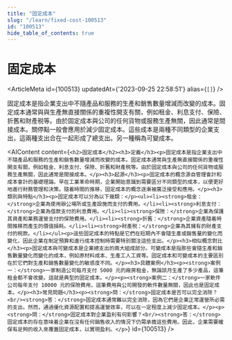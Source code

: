 ```yaml
---
title: "固定成本"
slug: "/learn/fixed-cost-100513"
id: "100513"
hide_table_of_contents: true
---
```



# 固定成本

<ArticleMeta id={100513} updatedAt={'2023-09-25 22:58:51'} alias={`[]`} />
<div className='border-solid border-b border-t-0 my-4 border-[var(--ifm-color-gray-300)]' />

固定成本是指企業支出中不隨產品和服務的生產和銷售數量增減而改變的成本。固定成本通常與與生產無直接關係的重複性開支有關，例如租金、利息支付、保險、折舊和財產税等。由於固定成本與公司的任何貨物或服務生產無關，因此通常是間接成本。關停點一般會應用於減少固定成本。這些成本是兩種不同類型的企業支出，這兩種支出合在一起形成了總支出。另一種稱為可變成本。

<AIContent content={`<h2>固定成本</h2><h3>定義</h3><p>固定成本是指企業支出中不隨產品和服務的生產和銷售數量增減而改變的成本。固定成本通常與生產無直接關係的重複性開支有關，例如租金、利息支付、保險、折舊和財產税等。由於固定成本與公司的任何貨物或服務生產無關，因此通常是間接成本。</p><h3>起源</h3><p>固定成本的概念源自管理會計和成本會計的基礎理論。早在工業革命時期，企業開始意識到需要區分不同類型的成本，以便更好地進行財務管理和決策。隨着時間的推移，固定成本的概念逐漸被廣泛接受和應用。</p><h3>類別與特點</h3><p>固定成本可以分為以下幾類：</p><ul><li><strong>租金：</strong>企業為使用辦公場所或生產設施而支付的費用。</li><li><strong>利息支付：</strong>企業為借款支付的利息費用。</li><li><strong>保險：</strong>企業為保護其資產和業務運營支付的保險費用。</li><li><strong>折舊：</strong>企業資產隨着時間推移而產生的價值損耗。</li><li><strong>財產税：</strong>企業為其擁有的財產支付的税款。</li></ul><p>這些固定成本的特點是它們在短期內不會隨生產或銷售量的變化而變化，因此企業在制定預算和進行成本控制時需要特別關注這些支出。</p><h3>相似概念對比</h3><p>固定成本與可變成本是企業總支出的兩大組成部分。可變成本是指那些會隨生產和銷售數量變化而變化的成本，例如原材料成本、生產工人工資等。固定成本和可變成本的主要區別在於它們對生產和銷售數量變化的敏感度不同。</p><h3>具體案例</h3><p><strong>案例一：</strong>一家制造公司每月支付 5000 元的廠房租金，無論該月生產了多少產品，這筆租金都不會改變。這就是典型的固定成本。</p><p><strong>案例二：</strong>一家軟件公司每年支付 10000 元的保險費用，這筆費用與公司開發的軟件數量無關，因此也是固定成本。</p><h3>常見問題</h3><p><strong>問：</strong>固定成本是否可以完全消除？<br/><strong>答：</strong>固定成本通常難以完全消除，因為它們是企業正常運營所必需的支出。然而，通過優化資源配置和提高運營效率，可以在一定程度上減少固定成本。</p><p><strong>問：</strong>固定成本對企業盈利有何影響？<br/><strong>答：</strong>固定成本的存在意味着企業在沒有任何銷售收入的情況下仍需承擔這些費用。因此，企業需要確保有足夠的收入來覆蓋固定成本，以實現盈利。</p>`} id={100513} />
